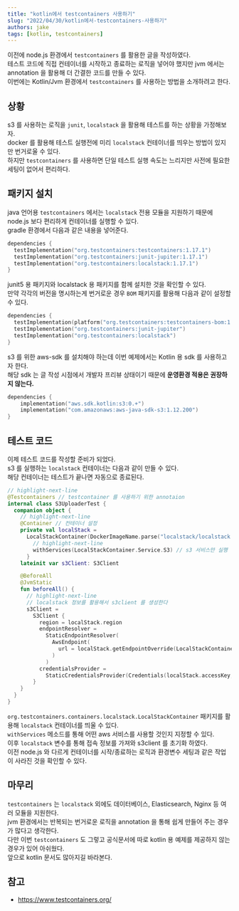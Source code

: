 ```yaml
---
title: "kotlin에서 testcontainers 사용하기"
slug: "2022/04/30/kotlin에서-testcontainers-사용하기"
authors: jake
tags: [kotlin, testcontainers]
---
```


이전에 node.js 환경에서 `testcontainers` 를 활용한 글을 작성하였다.  
테스트 코드에 직접 컨테이너를 시작하고 종료하는 로직을 넣어야 했지만 jvm 에서는 annotation 을 활용해 더 간결한 코드를 만들 수 있다.  
이번에는 Kotlin/Jvm 환경에서 `testcontainers` 를 사용하는 방법을 소개하려고 한다.

<!--truncate-->

## 상황

s3 를 사용하는 로직을 `junit`, `localstack` 을 활용해 테스트를 하는 상황을 가정해보자.  
docker 를 활용해 테스트 실행전에 미리 `localstack` 컨테이너를 띄우는 방법이 있지만 번거로울 수 있다.  
하지만 `testcontainers` 를 사용하면 단일 테스트 실행 속도는 느리지만 사전에 필요한 세팅이 없어서 편리하다.

## 패키지 설치

java 언어용 `testcontainers` 에서는 `localstack` 전용 모듈을 지원하기 때문에 node.js 보다 편리하게 컨테이너를 실행할 수 있다.  
gradle 환경에서 다음과 같은 내용을 넣어준다.

```kts
dependencies {
  testImplementation("org.testcontainers:testcontainers:1.17.1")
  testImplementation("org.testcontainers:junit-jupiter:1.17.1")
  testImplementation("org.testcontainers:localstack:1.17.1")
}
```

junit5 용 패키지와 localstack 용 패키지를 함께 설치한 것을 확인할 수 있다.  
만약 각각의 버전을 명시하는게 번거로운 경우 `BOM` 패키지를 활용해 다음과 같이 설정할 수 있다.

```kts
dependencies {
  testImplementation(platform("org.testcontainers:testcontainers-bom:1.17.1"))
  testImplementation("org.testcontainers:junit-jupiter")
  testImplementation("org.testcontainers:localstack")
}
```

s3 를 위한 aws-sdk 를 설치해야 하는데 이번 예제에서는 Kotlin 용 sdk 를 사용하고자 한다.  
해당 sdk 는 글 작성 시점에서 개발자 프리뷰 상태이기 때문에 **운영환경 적용은 권장하지 않는다.**

```kts
dependencies {
    implementation("aws.sdk.kotlin:s3:0.+")
    implementation("com.amazonaws:aws-java-sdk-s3:1.12.200")
}
```

## 테스트 코드

이제 테스트 코드를 작성할 준비가 되었다.  
s3 를 실행하는 `localstack` 컨테이너는 다음과 같이 만들 수 있다.  
해당 컨테이너는 테스트가 끝나면 자동으로 종료된다.

```kt
// highlight-next-line
@Testcontainers // testcontainer 를 사용하기 위한 annotaion
internal class S3UploaderTest {
  companion object {
    // highlight-next-line
    @Container // 컨테이너 설정
    private val localStack =
      LocalStackContainer(DockerImageName.parse("localstack/localstack:0.14.0")).apply {
        // highlight-next-line
        withServices(LocalStackContainer.Service.S3) // s3 서비스만 실행
      }
    lateinit var s3Client: S3Client

    @BeforeAll
    @JvmStatic
    fun beforeAll() {
      // highlight-next-line
      // localstack 정보를 활용해서 s3client 를 생성한다
      s3Client =
        S3Client {
          region = localStack.region
          endpointResolver =
            StaticEndpointResolver(
              AwsEndpoint(
                url = localStack.getEndpointOverride(LocalStackContainer.Service.S3).toString()
              )
            )
          credentialsProvider =
            StaticCredentialsProvider(Credentials(localStack.accessKey, localStack.secretKey))
        }
    }
  }
}
```

`org.testcontainers.containers.localstack.LocalStackContainer` 패키지를 활용해 `localstack` 컨테이너를 띄울 수 있다.  
`withServices` 메소드를 통해 어떤 aws 서비스를 사용할 것인지 지정할 수 있다.  
이후 `localstack` 변수를 통해 접속 정보를 가져와 s3client 를 초기화 하였다.  
이전 node.js 와 다르게 컨테이너를 시작/종료하는 로직과 환경변수 세팅과 같은 작업이 사라진 것을 확인할 수 있다.

## 마무리

`testcontainers` 는 `localstack` 외에도 데이터베이스, Elasticsearch, Nginx 등 여러 모듈을 지원한다.  
jvm 환경에서는 반복되는 번거로운 로직을 annotation 을 통해 쉽게 만들어 주는 경우가 많다고 생각한다.  
다만 이번 `testcontainers` 도 그렇고 공식문서에 따로 kotlin 용 예제를 제공하지 않는 경우가 있어 아쉬웠다.  
앞으로 kotlin 문서도 많아지길 바라본다.

## 참고

- https://www.testcontainers.org/
